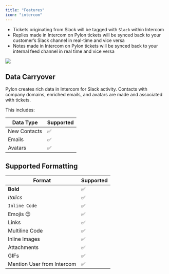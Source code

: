 ```yaml
---
title: "Features"
icon: "intercom"
---
```


- Tickets originating from Slack will be tagged with `Slack` within Intercom
- Replies made in Intercom on Pylon tickets will be synced back to your
  customer’s Slack channel in real-time and vice versa
- Notes made in Intercom on Pylon tickets will be synced back to your internal
  feed channel in real time and vice versa

<Frame caption="Example of a conversation between someone in Intercom and a customer in Slack">
  <img src="/images/bidirectional-sync.png" />
</Frame>

## Data Carryover

Pylon creates rich data in Intercom for Slack activity. Contacts with company
domains, enriched emails, and avatars are made and associated with tickets.

This includes:

| Data Type    | Supported |
| ------------ | --------- |
| New Contacts | ✅        |
| Emails       | ✅        |
| Avatars      | ✅        |

## Supported Formatting

| Format                     | Supported |
| -------------------------- | --------- |
| **Bold**                   | ✅        |
| _Italics_                  | ✅        |
| `Inline Code`              | ✅        |
| Emojis 😊                  | ✅        |
| Links                      | ✅        |
| Multiline Code             | ✅        |
| Inline Images              | ✅        |
| Attachments                | ✅        |
| GIFs                       | ✅        |
| Mention User from Intercom | ✅        |
